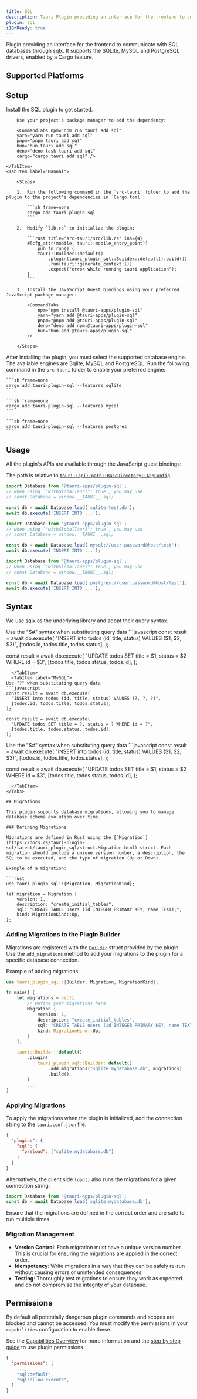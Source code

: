 ```yaml
---
title: SQL
description: Tauri Plugin providing an interface for the frontend to communicate with SQL databases through sqlx.
plugin: sql
i18nReady: true
---
```




<PluginLinks plugin={frontmatter.plugin} />

Plugin providing an interface for the frontend to communicate with SQL databases through [sqlx](https://github.com/launchbadge/sqlx). It supports the SQLite, MySQL and PostgreSQL drivers, enabled by a Cargo feature.

## Supported Platforms

<Compatibility plugin={frontmatter.plugin} />

## Setup

Install the SQL plugin to get started.

<Tabs>
    <TabItem label="Automatic">

        Use your project's package manager to add the dependency:

        <CommandTabs npm="npm run tauri add sql"
        yarn="yarn run tauri add sql"
        pnpm="pnpm tauri add sql"
        bun="bun tauri add sql"
        deno="deno task tauri add sql"
        cargo="cargo tauri add sql" />

    </TabItem>
    <TabItem label="Manual">

        <Steps>

        1.  Run the following command in the `src-tauri` folder to add the plugin to the project's dependencies in `Cargo.toml`:

            ```sh frame=none
            cargo add tauri-plugin-sql
            ```

        2.  Modify `lib.rs` to initialize the plugin:

            ```rust title="src-tauri/src/lib.rs" ins={4}
            #[cfg_attr(mobile, tauri::mobile_entry_point)]
    		    pub fn run() {
                tauri::Builder::default()
                    .plugin(tauri_plugin_sql::Builder::default().build())
                    .run(tauri::generate_context!())
                    .expect("error while running tauri application");
            }
            ```

        3.	Install the JavaScript Guest bindings using your preferred JavaScript package manager:

            <CommandTabs
                npm="npm install @tauri-apps/plugin-sql"
                yarn="yarn add @tauri-apps/plugin-sql"
                pnpm="pnpm add @tauri-apps/plugin-sql"
                deno="deno add npm:@tauri-apps/plugin-sql"
                bun="bun add @tauri-apps/plugin-sql"
            />

        </Steps>

</TabItem>
</Tabs>

After installing the plugin, you must select the supported database engine.
The available engines are Sqlite, MySQL and PostgreSQL.
Run the following command in the `src-tauri` folder to enable your preferred engine:

<Tabs syncKey='SQLvariant'>
  <TabItem label="SQLite">

    ```sh frame=none
    cargo add tauri-plugin-sql --features sqlite
    ```

  </TabItem>
  <TabItem label="MySQL">

    ```sh frame=none
    cargo add tauri-plugin-sql --features mysql
    ```

  </TabItem>
  <TabItem label="PostgreSQL">
  
    ```sh frame=none
    cargo add tauri-plugin-sql --features postgres
    ```
  
  </TabItem>
</Tabs>

## Usage

All the plugin's APIs are available through the JavaScript guest bindings:

<Tabs syncKey='SQLvariant'>
  <TabItem label="SQLite">

The path is relative to [`tauri::api::path::BaseDirectory::AppConfig`](https://docs.rs/tauri/2.0.0/tauri/path/enum.BaseDirectory.html#variant.AppConfig).

```javascript
import Database from '@tauri-apps/plugin-sql';
// when using `"withGlobalTauri": true`, you may use
// const Database = window.__TAURI__.sql;

const db = await Database.load('sqlite:test.db');
await db.execute('INSERT INTO ...');
```

  </TabItem>
  <TabItem label="MySQL">

```javascript
import Database from '@tauri-apps/plugin-sql';
// when using `"withGlobalTauri": true`, you may use
// const Database = window.__TAURI__.sql;

const db = await Database.load('mysql://user:password@host/test');
await db.execute('INSERT INTO ...');
```

  </TabItem>
  <TabItem label="PostgreSQL">

```javascript
import Database from '@tauri-apps/plugin-sql';
// when using `"withGlobalTauri": true`, you may use
// const Database = window.__TAURI__.sql;

const db = await Database.load('postgres://user:password@host/test');
await db.execute('INSERT INTO ...');
```

  </TabItem>
</Tabs>

## Syntax

We use [sqlx](https://docs.rs/sqlx/latest/sqlx/) as the underlying library and adopt their query syntax.

<Tabs syncKey='SQLvariant'>
  <TabItem label="SQLite">
Use the "$#" syntax when substituting query data
```javascript
const result = await db.execute(
  "INSERT into todos (id, title, status) VALUES ($1, $2, $3)",
  [todos.id, todos.title, todos.status],
);

const result = await db.execute(
"UPDATE todos SET title = $1, status = $2 WHERE id = $3",
[todos.title, todos.status, todos.id],
);

````
  </TabItem>
  <TabItem label="MySQL">
Use "?" when substituting query data
```javascript
const result = await db.execute(
  "INSERT into todos (id, title, status) VALUES (?, ?, ?)",
  [todos.id, todos.title, todos.status],
);

const result = await db.execute(
  "UPDATE todos SET title = ?, status = ? WHERE id = ?",
  [todos.title, todos.status, todos.id],
);
````

  </TabItem>
  <TabItem label="PostgreSQL">
Use the "$#" syntax when substituting query data
```javascript
const result = await db.execute(
  "INSERT into todos (id, title, status) VALUES ($1, $2, $3)",
  [todos.id, todos.title, todos.status],
);

const result = await db.execute(
"UPDATE todos SET title = $1, status = $2 WHERE id = $3",
[todos.title, todos.status, todos.id],
);

````
  </TabItem>
</Tabs>

## Migrations

This plugin supports database migrations, allowing you to manage database schema evolution over time.

### Defining Migrations

Migrations are defined in Rust using the [`Migration`](https://docs.rs/tauri-plugin-sql/latest/tauri_plugin_sql/struct.Migration.html) struct. Each migration should include a unique version number, a description, the SQL to be executed, and the type of migration (Up or Down).

Example of a migration:

```rust
use tauri_plugin_sql::{Migration, MigrationKind};

let migration = Migration {
    version: 1,
    description: "create_initial_tables",
    sql: "CREATE TABLE users (id INTEGER PRIMARY KEY, name TEXT);",
    kind: MigrationKind::Up,
};
````

### Adding Migrations to the Plugin Builder

Migrations are registered with the [`Builder`](https://docs.rs/tauri-plugin-sql/latest/tauri_plugin_sql/struct.Builder.html) struct provided by the plugin. Use the `add_migrations` method to add your migrations to the plugin for a specific database connection.

Example of adding migrations:

```rust title="src-tauri/src/main.rs" {1} {6-11} {17}
use tauri_plugin_sql::{Builder, Migration, MigrationKind};

fn main() {
    let migrations = vec![
        // Define your migrations here
        Migration {
            version: 1,
            description: "create_initial_tables",
            sql: "CREATE TABLE users (id INTEGER PRIMARY KEY, name TEXT);",
            kind: MigrationKind::Up,
        }
    ];

    tauri::Builder::default()
        .plugin(
            tauri_plugin_sql::Builder::default()
                .add_migrations("sqlite:mydatabase.db", migrations)
                .build(),
        )
        ...
}
```

### Applying Migrations

To apply the migrations when the plugin is initialized, add the connection string to the `tauri.conf.json` file:

```json title="src-tauri/tauri.conf.json" {3-5}
{
  "plugins": {
    "sql": {
      "preload": ["sqlite:mydatabase.db"]
    }
  }
}
```

Alternatively, the client side `load()` also runs the migrations for a given connection string:

```ts
import Database from '@tauri-apps/plugin-sql';
const db = await Database.load('sqlite:mydatabase.db');
```

Ensure that the migrations are defined in the correct order and are safe to run multiple times.

### Migration Management

- **Version Control**: Each migration must have a unique version number. This is crucial for ensuring the migrations are applied in the correct order.
- **Idempotency**: Write migrations in a way that they can be safely re-run without causing errors or unintended consequences.
- **Testing**: Thoroughly test migrations to ensure they work as expected and do not compromise the integrity of your database.

## Permissions

By default all potentially dangerous plugin commands and scopes are blocked and cannot be accessed. You must modify the permissions in your `capabilities` configuration to enable these.

See the [Capabilities Overview](/security/capabilities/) for more information and the [step by step guide](/learn/security/using-plugin-permissions/) to use plugin permissions.

```json title="src-tauri/capabilities/default.json" ins={4-5}
{
  "permissions": [
    ...,
    "sql:default",
    "sql:allow-execute",
  ]
}
```

<PluginPermissions plugin={frontmatter.plugin} />
